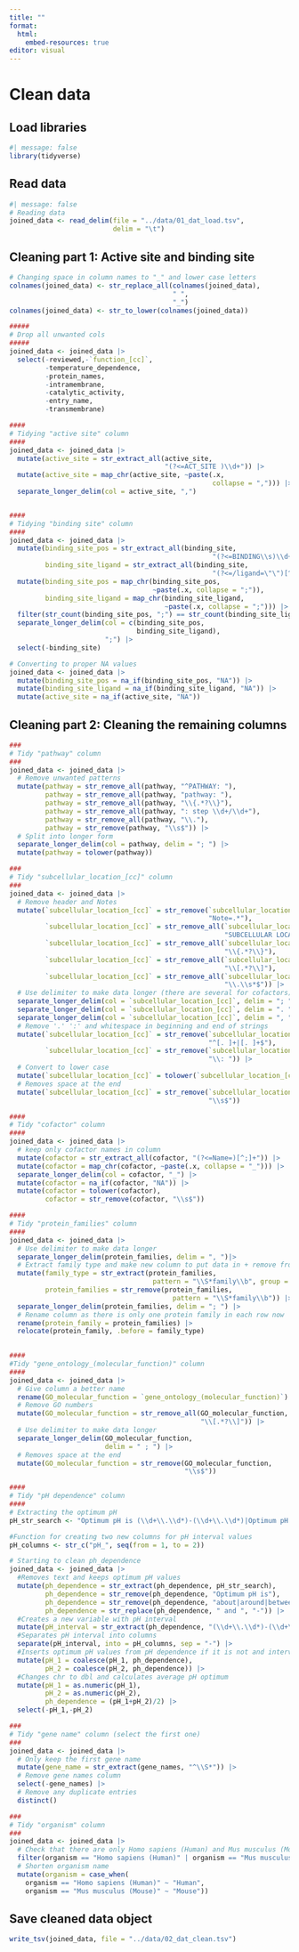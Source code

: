 ```yaml
---
title: ""
format:
  html:
    embed-resources: true
editor: visual
---
```


# Clean data

## Load libraries

```r
#| message: false
library(tidyverse)
```

## Read data

```r
#| message: false
# Reading data
joined_data <- read_delim(file = "../data/01_dat_load.tsv",
                          delim = "\t")
```

## Cleaning part 1: Active site and binding site

```r

# Changing space in column names to "_" and lower case letters
colnames(joined_data) <- str_replace_all(colnames(joined_data),
                                         " ",
                                         "_")
colnames(joined_data) <- str_to_lower(colnames(joined_data))

#####
# Drop all unwanted cols
#####
joined_data <- joined_data |>
  select(-reviewed,-`function_[cc]`,
         -temperature_dependence,
         -protein_names,
         -intramembrane,
         -catalytic_activity,
         -entry_name,
         -transmembrane)

####
# Tidying "active site" column
####
joined_data <- joined_data |>
  mutate(active_site = str_extract_all(active_site,
                                       "(?<=ACT_SITE )\\d+")) |>
  mutate(active_site = map_chr(active_site, ~paste(.x,
                                                   collapse = ","))) |>
  separate_longer_delim(col = active_site, ",")


####
# Tidying "binding site" column
####
joined_data <- joined_data |>
  mutate(binding_site_pos = str_extract_all(binding_site,
                                                   "(?<=BINDING\\s)\\d+(\\.\\.\\d+)?"),
         binding_site_ligand = str_extract_all(binding_site,
                                                   "(?<=/ligand=\"\")[^\"]+(?=\")")) |> 
  mutate(binding_site_pos = map_chr(binding_site_pos,
                                    ~paste(.x, collapse = ";")),
         binding_site_ligand = map_chr(binding_site_ligand,
                                       ~paste(.x, collapse = ";"))) |>
  filter(str_count(binding_site_pos, ";") == str_count(binding_site_ligand, ";")) |> 
  separate_longer_delim(col = c(binding_site_pos,
                                binding_site_ligand),
                        ";") |> 
  select(-binding_site)

# Converting to proper NA values
joined_data <- joined_data |> 
  mutate(binding_site_pos = na_if(binding_site_pos, "NA")) |> 
  mutate(binding_site_ligand = na_if(binding_site_ligand, "NA")) |> 
  mutate(active_site = na_if(active_site, "NA"))
```

## Cleaning part 2: Cleaning the remaining columns

```r
###
# Tidy "pathway" column
###
joined_data <- joined_data |>
  # Remove unwanted patterns
  mutate(pathway = str_remove_all(pathway, "^PATHWAY: "),
         pathway = str_remove_all(pathway, "pathway: "),
         pathway = str_remove_all(pathway, "\\{.*?\\}"),
         pathway = str_remove_all(pathway, ": step \\d+/\\d+"),
         pathway = str_remove_all(pathway, "\\."),
         pathway = str_remove(pathway, "\\s$")) |>
  # Split into longer form
  separate_longer_delim(col = pathway, delim = "; ") |> 
  mutate(pathway = tolower(pathway))

###
# Tidy "subcellular_location_[cc]" column
###
joined_data <- joined_data |>
  # Remove header and Notes
  mutate(`subcellular_location_[cc]` = str_remove(`subcellular_location_[cc]`,
                                                  "Note=.*"),
         `subcellular_location_[cc]` = str_remove_all(`subcellular_location_[cc]`,
                                                      "SUBCELLULAR LOCATION: "),
         `subcellular_location_[cc]` = str_remove_all(`subcellular_location_[cc]`,
                                                      "\\{.*?\\}"),
         `subcellular_location_[cc]` = str_remove_all(`subcellular_location_[cc]`,
                                                      "\\[.*?\\]"),
         `subcellular_location_[cc]` = str_remove_all(`subcellular_location_[cc]`,
                                                      "\\.\\s*$")) |>
  # Use delimiter to make data longer (there are several for cofactors)
  separate_longer_delim(col = `subcellular_location_[cc]`, delim = "; ") |>
  separate_longer_delim(col = `subcellular_location_[cc]`, delim = ". ") |>
  separate_longer_delim(col = `subcellular_location_[cc]`, delim = ", ") |>
  # Remove '.' ':' and whitespace in beginning and end of strings
  mutate(`subcellular_location_[cc]` = str_remove(`subcellular_location_[cc]`,
                                                  "^[. ]+|[. ]+$"),
         `subcellular_location_[cc]` = str_remove(`subcellular_location_[cc]`,
                                                  "\\: ")) |> 
  # Convert to lower case
  mutate(`subcellular_location_[cc]` = tolower(`subcellular_location_[cc]`)) |> 
  # Removes space at the end
  mutate(`subcellular_location_[cc]` = str_remove(`subcellular_location_[cc]`,
                                                  "\\s$")) 

####
# Tidy "cofactor" column
####
joined_data <- joined_data |>
  # keep only cofactor names in column
  mutate(cofactor = str_extract_all(cofactor, "(?<=Name=)[^;]+")) |> 
  mutate(cofactor = map_chr(cofactor, ~paste(.x, collapse = "_"))) |> 
  separate_longer_delim(col = cofactor, "_") |> 
  mutate(cofactor = na_if(cofactor, "NA")) |> 
  mutate(cofactor = tolower(cofactor),
         cofactor = str_remove(cofactor, "\\s$"))

####
# Tidy "protein_families" column
####
joined_data <- joined_data |>
  # Use delimiter to make data longer
  separate_longer_delim(protein_families, delim = ", ")|>
  # Extract family type and make new column to put data in + remove from colum
  mutate(family_type = str_extract(protein_families, 
                                    pattern = "\\S*family\\b", group = NULL),
         protein_families = str_remove(protein_families, 
                                         pattern = "\\S*family\\b")) |>
  separate_longer_delim(protein_families, delim = "; ") |>
  # Rename column as there is only one protein family in each row now
  rename(protein_family = protein_families) |> 
  relocate(protein_family, .before = family_type)
  

####
#Tidy "gene_ontology_(molecular_function)" column
####
joined_data <- joined_data |>
  # Give column a better name
  rename(GO_molecular_function = `gene_ontology_(molecular_function)`) |> 
  # Remove GO numbers
  mutate(GO_molecular_function = str_remove_all(GO_molecular_function,
                                                "\\[.*?\\]")) |> 
  # Use delimiter to make data longer
  separate_longer_delim(GO_molecular_function,
                        delim = " ; ") |> 
  # Removes space at the end
  mutate(GO_molecular_function = str_remove(GO_molecular_function,
                                            "\\s$")) 

####
# Tidy "pH dependence" column 
####
# Extracting the optimum pH 
pH_str_search <- "Optimum pH is (\\d+\\.\\d*)-(\\d+\\.\\d*)|Optimum pH is (\\d+\\.\\d*)|Optimum pH is around (\\d+\\.\\d*)|Optimum pH is about (\\d+\\.\\d*)|Optimum pH is (\\d+\\.\\d*) to (\\d+\\.\\d*)|Optimum pH is between (\\d+\\.\\d*) and (\\d+\\.\\d*)"

#Function for creating two new columns for pH interval values
pH_columns <- str_c("pH_", seq(from = 1, to = 2))

# Starting to clean ph_dependence
joined_data <- joined_data |>
  #Removes text and keeps optimum pH values
  mutate(ph_dependence = str_extract(ph_dependence, pH_str_search),
         ph_dependence = str_remove(ph_dependence, "Optimum pH is"),
         ph_dependence = str_remove(ph_dependence, "about|around|between"),
         ph_dependence = str_replace(ph_dependence, " and ", "-")) |>
  #Creates a new variable with pH interval
  mutate(pH_interval = str_extract(ph_dependence, "(\\d+\\.\\d*)-(\\d+\\.\\d*)")) |>
  #Separates pH interval into columns
  separate(pH_interval, into = pH_columns, sep = "-") |>
  #Inserts optimum pH values from pH dependence if it is not and interval
  mutate(pH_1 = coalesce(pH_1, ph_dependence),
         pH_2 = coalesce(pH_2, ph_dependence)) |>
  #Changes chr to dbl and calculates average pH optimum
  mutate(pH_1 = as.numeric(pH_1),
         pH_2 = as.numeric(pH_2),
         ph_dependence = (pH_1+pH_2)/2) |>
  select(-pH_1,-pH_2)

###
# Tidy "gene name" column (select the first one)
###
joined_data <- joined_data |>
  # Only keep the first gene name
  mutate(gene_name = str_extract(gene_names, "^\\S*")) |>
  # Remove gene names column
  select(-gene_names) |> 
  # Remove any duplicate entries
  distinct()

###
# Tidy "organism" column
###
joined_data <- joined_data |>
  # Check that there are only Homo sapiens (Human) and Mus musculus (Mouse)
  filter(organism == "Homo sapiens (Human)" | organism == "Mus musculus (Mouse)") |>
  # Shorten organism name
  mutate(organism = case_when(
    organism == "Homo sapiens (Human)" ~ "Human",
    organism == "Mus musculus (Mouse)" ~ "Mouse"))
```

## Save cleaned data object

```r
write_tsv(joined_data, file = "../data/02_dat_clean.tsv")
```
